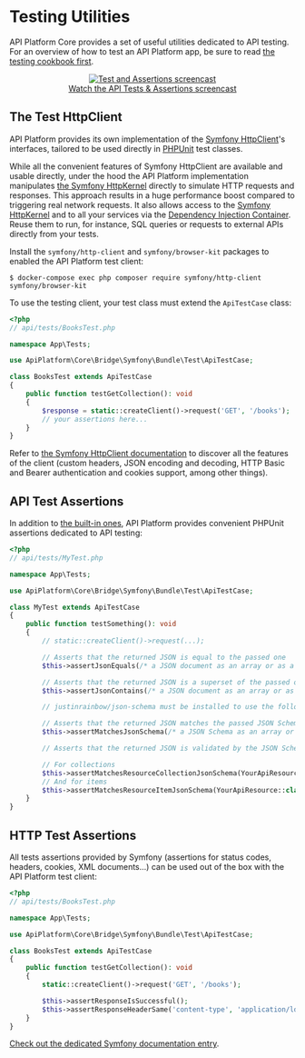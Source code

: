 # Testing Utilities

API Platform Core provides a set of useful utilities dedicated to API testing.
For an overview of how to test an API Platform app, be sure to read [the testing cookbook first](../distribution/testing.md).

<p align="center" class="symfonycasts"><a href="https://symfonycasts.com/screencast/api-platform-security/api-tests?cid=apip"><img src="../distribution/images/symfonycasts-player.png" alt="Test and Assertions screencast"/><br />Watch the API Tests & Assertions screencast</a></p>

## The Test HttpClient

API Platform provides its own implementation of the [Symfony HttpClient](https://symfony.com/doc/current/components/http_client.html)'s interfaces, tailored to be used directly in [PHPUnit](https://phpunit.de/) test classes.

While all the convenient features of Symfony HttpClient are available and usable directly, under the hood the API Platform implementation manipulates [the Symfony HttpKernel](https://symfony.com/doc/current/components/http_kernel.html) directly to simulate HTTP requests and responses.
This approach results in a huge performance boost compared to triggering real network requests.
It also allows access to the [Symfony HttpKernel](https://symfony.com/doc/current/components/http_kernel.html) and to all your services via the [Dependency Injection Container](https://symfony.com/doc/current/testing.html#accessing-the-container).
Reuse them to run, for instance, SQL queries or requests to external APIs directly from your tests.

Install the `symfony/http-client` and `symfony/browser-kit` packages to enabled the API Platform test client:

    $ docker-compose exec php composer require symfony/http-client symfony/browser-kit

To use the testing client, your test class must extend the `ApiTestCase` class:

```php
<?php
// api/tests/BooksTest.php

namespace App\Tests;

use ApiPlatform\Core\Bridge\Symfony\Bundle\Test\ApiTestCase;

class BooksTest extends ApiTestCase
{
    public function testGetCollection(): void
    {
        $response = static::createClient()->request('GET', '/books');
        // your assertions here...
    }
}
```

Refer to [the Symfony HttpClient documentation](https://symfony.com/doc/current/components/http_client.html) to discover all the features of the client (custom headers, JSON encoding and decoding, HTTP Basic and Bearer authentication and cookies support, among other things).

## API Test Assertions

In addition to [the built-in ones](https://phpunit.readthedocs.io/en/latest/assertions.html), API Platform provides convenient PHPUnit assertions dedicated to API testing:

```php
<?php
// api/tests/MyTest.php

namespace App\Tests;

use ApiPlatform\Core\Bridge\Symfony\Bundle\Test\ApiTestCase;

class MyTest extends ApiTestCase
{
    public function testSomething(): void
    {
        // static::createClient()->request(...);

        // Asserts that the returned JSON is equal to the passed one
        $this->assertJsonEquals(/* a JSON document as an array or as a string */);

        // Asserts that the returned JSON is a superset of the passed one
        $this->assertJsonContains(/* a JSON document as an array or as a string */);

        // justinrainbow/json-schema must be installed to use the following assertions

        // Asserts that the returned JSON matches the passed JSON Schema
        $this->assertMatchesJsonSchema(/* a JSON Schema as an array or as a string */);

        // Asserts that the returned JSON is validated by the JSON Schema generated for this resource by API Platform

        // For collections
        $this->assertMatchesResourceCollectionJsonSchema(YourApiResource::class);
        // And for items
        $this->assertMatchesResourceItemJsonSchema(YourApiResource::class);
    }
}
```

## HTTP Test Assertions

All tests assertions provided by Symfony (assertions for status codes, headers, cookies, XML documents...) can be used out of the box with the API Platform test client:

```php
<?php
// api/tests/BooksTest.php

namespace App\Tests;

use ApiPlatform\Core\Bridge\Symfony\Bundle\Test\ApiTestCase;

class BooksTest extends ApiTestCase
{
    public function testGetCollection(): void
    {
        static::createClient()->request('GET', '/books');

        $this->assertResponseIsSuccessful();
        $this->assertResponseHeaderSame('content-type', 'application/ld+json; charset=utf-8');
    }
}
```

[Check out the dedicated Symfony documentation entry](https://symfony.com/doc/current/testing/functional_tests_assertions.html).
